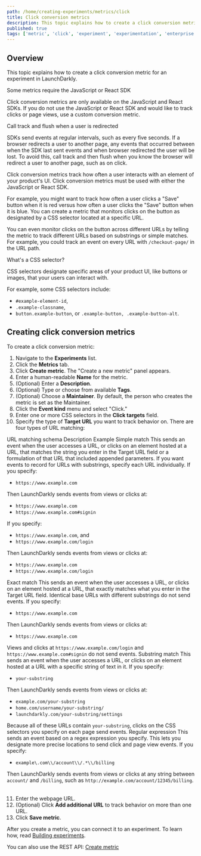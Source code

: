 ```yaml
---
path: /home/creating-experiments/metrics/click
title: Click conversion metrics
description: This topic explains how to create a click conversion metric for an experiment in LaunchDarkly.
published: true
tags: ['metric', 'click', 'experiment', 'experimentation', 'enterprise']
---
```


## Overview

This topic explains how to create a click conversion metric for an experiment in LaunchDarkly.

<Callout intent="info">
<CalloutTitle>Some metrics require the JavaScript or React SDK</CalloutTitle>
<CalloutDescription>

Click conversion metrics are only available on the JavaScript and React SDKs. If you do not use the JavaScript or React SDK and would like to track clicks or page views, use a custom conversion metric.

</CalloutDescription>
</Callout>

<Callout intent="warning">
<CalloutTitle>Call track and flush when a user is redirected</CalloutTitle>
<CalloutDescription>

SDKs send events at regular intervals, such as every five seconds. If a browser redirects a user to another page, any events that occurred between when the SDK last sent events and when browser redirected the user will be lost. To avoid this, call track and then flush when you know the browser will redirect a user to another page, such as on click.

</CalloutDescription>
</Callout>

Click conversion metrics track how often a user interacts with an element of your product's UI. Click conversion metrics must be used with either the JavaScript or React SDK.

For example, you might want to track how often a user clicks a "Save" button when it is red versus how often a user clicks the "Save" button when it is blue. You can create a metric that monitors clicks on the button as designated by a CSS selector located at a specific URL.

You can even monitor clicks on the button across different URLs by telling the metric to track different URLs based on substrings or simple matches. For example, you could track an event on every URL with <code>/checkout-page/</code> in the URL path.

<Callout intent="info">
<CalloutTitle>What's a CSS selector?</CalloutTitle>
<CalloutDescription>

CSS selectors designate specific areas of your product UI, like buttons or images, that your users can interact with.

For example, some CSS selectors include:

* `#example-element-id`,
* `.example-classname`,
* `button.example-button`, or `.example-button, .example-button-alt`.

</CalloutDescription>
</Callout>

## Creating click conversion metrics

To create a click conversion metric:

1. Navigate to the **Experiments** list.
2. Click the **Metrics** tab.
3. Click **Create metric**. The "Create a new metric" panel appears.
4. Enter a human-readable **Name** for the metric.
5. (Optional) Enter a **Description**.
6. (Optional) Type or choose from available **Tags**.
7. (Optional) Choose a **Maintainer**. By default, the person who creates the metric is set as the Maintainer.
8. Click the **Event kind** menu and select "Click."
9. Enter one or more CSS selectors in the **Click targets** field.
10. Specify the type of **Target URL** you want to track behavior on. There are four types of URL matching:

<Table>
  <TableHeader>
    <TableHeadCell>URL matching schema</TableHeadCell>
    <TableHeadCell>Description</TableHeadCell>
    <TableHeadCell>Example</TableHeadCell>
  </TableHeader>
  <TableBody>
    <TableRow>
      <TableCell>Simple match</TableCell>
      <TableCell>
        This sends an event when the user accesses a URL, or clicks on an element hosted at a URL, that matches the string you enter in the Target URL field or a formulation of that URL that included appended parameters. If you want events to record for URLs with substrings, specify each URL individually.
      </TableCell>
        <TableCell>
        If you specify:
        <ul>
          <li><code>https://www.example.com</code></li>
        </ul>
        Then LaunchDarkly sends events from views or clicks at:
        <ul>
          <li><code>https://www.example.com</code></li>
          <li><code>https://www.example.com#signin</code></li>
        </ul>
        If you specify: 
        <ul>
          <li><code>https://www.example.com</code>, and</li>
          <li><code>https://www.example.com/login</code></li>
        </ul>
        Then LaunchDarkly sends events from views or clicks at:
        <ul>
          <li><code>https://www.example.com</code></li>
          <li><code>https://www.example.com/login</code></li>
        </ul>
      </TableCell>
    </TableRow>
    <TableRow>
      <TableCell>Exact match</TableCell>
      <TableCell>
        This sends an event when the user accesses a URL, or clicks on an element hosted at a URL, that exactly matches what you enter in the Target URL field. Identical base URLs with different substrings do not send events.
      </TableCell>
      <TableCell>
      If you specify:
      <ul>
        <li><code>https://www.example.com</code></li>
      </ul>
      Then LaunchDarkly sends events from views or clicks at:
      <ul>
        <li><code>https://www.example.com</code></li>
      </ul>
        Views and clicks at <code>https://www.example.com/login</code> and <code>https://www.example.com#signin</code> do not send events.
      </TableCell>
    </TableRow>
    <TableRow>
      <TableCell>Substring match</TableCell>
      <TableCell>
        This sends an event when the user accesses a URL, or clicks on an element hosted at a URL with a specific string of text in it.
      </TableCell>
      <TableCell>
        If you specify:
        <ul>
          <li><code>your-substring</code></li>
        </ul>
        Then LaunchDarkly sends events from views or clicks at:
        <ul>
          <li><code>example.com/your-substring</code></li>
          <li><code>home.com/username/your-substring/</code></li>
          <li><code>launchdarkly.com/your-substring/settings</code></li>
        </ul>
        Because all of these URLs contain <code>your-substring</code>, clicks on the CSS selectors you specify on each page send events.
      </TableCell>
    </TableRow>
    <TableRow>
      <TableCell>Regular expression</TableCell>
      <TableCell>
        This sends an event based on a regex expression you specify. This lets you designate more precise locations to send click and page view events.
      </TableCell>
      <TableCell>
        If you specify:
        <ul>
          <li><code>example\.com\\/account\\/.*\\/billing</code></li>
        </ul>
        Then LaunchDarkly sends events from views or clicks at any string between <code>account/</code> and <code>/billing</code>, such as <code>http://example.com/account/12345/billing</code>.
      </TableCell>
    </TableRow>
  </TableBody>
</Table>

11. Enter the webpage URL.
11. (Optional) Click **Add additional URL** to track behavior on more than one URL.
12. Click **Save metric**.

After you create a metric, you can connect it to an experiment. To learn how, read [Building experiments](/home/creating-experiments#building-experiments).

<LearnMore>

You can also use the REST API: [Create metric](https://apidocs.launchdarkly.com/tag/Metrics#operation/postMetric)

</LearnMore>
